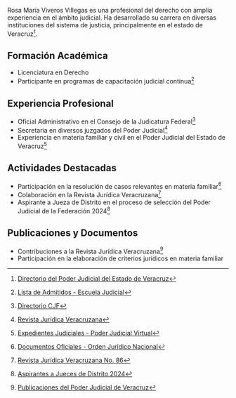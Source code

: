 Rosa María Viveros Villegas es una profesional del derecho con amplia experiencia en el ámbito judicial. Ha desarrollado su carrera en diversas instituciones del sistema de justicia, principalmente en el estado de Veracruz[^1].

## Formación Académica

- Licenciatura en Derecho
- Participante en programas de capacitación judicial continua[^2]

## Experiencia Profesional

- Oficial Administrativo en el Consejo de la Judicatura Federal[^3]
- Secretaria en diversos juzgados del Poder Judicial[^4]
- Experiencia en materia familiar y civil en el Poder Judicial del Estado de Veracruz[^5]

## Actividades Destacadas

- Participación en la resolución de casos relevantes en materia familiar[^6]
- Colaboración en la Revista Jurídica Veracruzana[^7]
- Aspirante a Jueza de Distrito en el proceso de selección del Poder Judicial de la Federación 2024[^8]

## Publicaciones y Documentos

- Contribuciones a la Revista Jurídica Veracruzana[^9]
- Participación en la elaboración de criterios jurídicos en materia familiar

[^1]: [Directorio del Poder Judicial del Estado de Veracruz](https://www.pjeveracruz.gob.mx/)

[^2]: [Lista de Admitidos - Escuela Judicial](https://escuelajudicial.cjf.gob.mx/cursosesp/2023/Capacitacion_Judicial/Julio/Ciclo_Conversatorios_Nacionales/Lista_Admitidos_Virtual_Semana_15.pdf)

[^3]: [Directorio CJF](https://w3.cjf.gob.mx/Dir/Modules/DIrectorio/BusquedaCir.aspx?cir=7)

[^4]: [Revista Jurídica Veracruzana](https://www.pjeveracruz.gob.mx/pjev/Pdfs/RevistasJuridicas/RJ_88.pdf)

[^5]: [Expedientes Judiciales - Poder Judicial Virtual](https://www.poderjudicialvirtual.com/)

[^6]: [Documentos Oficiales - Orden Jurídico Nacional](http://www.ordenjuridico.gob.mx/Documentos/Estatal/Veracruz/wo50556.pdf)

[^7]: [Revista Jurídica Veracruzana No. 86](https://www.pjeveracruz.gob.mx/pjev/Pdfs/RevistasJuridicas/RJ_86.pdf)

[^8]: [Aspirantes a Jueces de Distrito 2024](https://www.dof.gob.mx/)

[^9]: [Publicaciones del Poder Judicial de Veracruz](https://www.pjeveracruz.gob.mx/)
